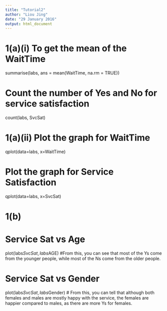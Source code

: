 ```yaml
---
title: "Tutorial2"
author: "Liou Jing"
date: "29 January 2016"
output: html_document
---
```


# 1(a)(i) To get the mean of the WaitTime
summarise(labs, ans = mean(WaitTime, na.rm = TRUE))

# Count the number of Yes and No for service satisfaction 
count(labs, SvcSat)

# 1(a)(ii) Plot the graph for WaitTime
qplot(data=labs, x=WaitTime)

# Plot the graph for Service Satisfaction
qplot(data=labs, x=SvcSat)

# 1(b)
# Service Sat vs Age
plot(labs$SvcSat,labs$AGE)
#From this, you can see that most of the Ys come from the younger people, while most of the Ns come from the older people.

# Service Sat vs Gender 
plot(labs$SvcSat,labs$Gender)
# From this, you can tell that although both females and males are mostly happy with the service, the females are happier compared to males, as there are more Ys for females.
